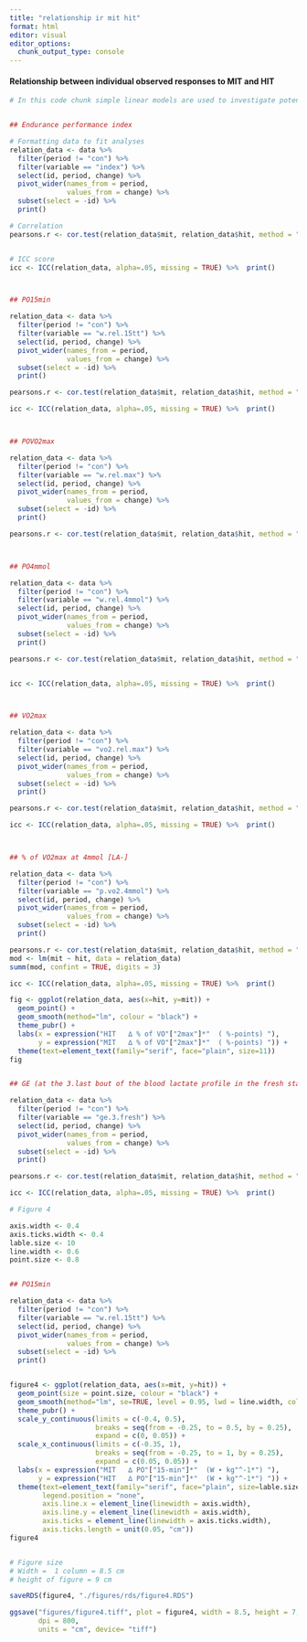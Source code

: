 ```yaml
---
title: "relationship ir mit hit"
format: html
editor: visual
editor_options: 
  chunk_output_type: console
---
```


#### Relationship between individual observed responses to MIT and HIT

```r

# In this code chunk simple linear models are used to investigate potential correlations between the observed individual responses in MIT and HIT. Also, ICC scores are computed to investigate the reliability of the changes in outcome variables between blocks


## Endurance performance index

# Formatting data to fit analyses
relation_data <- data %>%
  filter(period != "con") %>% 
  filter(variable == "index") %>% 
  select(id, period, change) %>% 
  pivot_wider(names_from = period,
              values_from = change) %>% 
  subset(select = -id) %>%
  print()

# Correlation
pearsons.r <- cor.test(relation_data$mit, relation_data$hit, method = "pearson") %>% print()


# ICC score
icc <- ICC(relation_data, alpha=.05, missing = TRUE) %>%  print()



## PO15min

relation_data <- data %>%
  filter(period != "con") %>% 
  filter(variable == "w.rel.15tt") %>% 
  select(id, period, change) %>% 
  pivot_wider(names_from = period,
              values_from = change) %>% 
  subset(select = -id) %>%
  print()

pearsons.r <- cor.test(relation_data$mit, relation_data$hit, method = "pearson") %>% print()

icc <- ICC(relation_data, alpha=.05, missing = TRUE) %>%  print()



## POVO2max

relation_data <- data %>%
  filter(period != "con") %>% 
  filter(variable == "w.rel.max") %>% 
  select(id, period, change) %>% 
  pivot_wider(names_from = period,
              values_from = change) %>% 
  subset(select = -id) %>%
  print()

pearsons.r <- cor.test(relation_data$mit, relation_data$hit, method = "pearson") %>% print()



## PO4mmol

relation_data <- data %>%
  filter(period != "con") %>% 
  filter(variable == "w.rel.4mmol") %>% 
  select(id, period, change) %>% 
  pivot_wider(names_from = period,
              values_from = change) %>% 
  subset(select = -id) %>%
  print()

pearsons.r <- cor.test(relation_data$mit, relation_data$hit, method = "pearson") %>% print()


icc <- ICC(relation_data, alpha=.05, missing = TRUE) %>%  print()



## VO2max

relation_data <- data %>%
  filter(period != "con") %>% 
  filter(variable == "vo2.rel.max") %>% 
  select(id, period, change) %>% 
  pivot_wider(names_from = period,
              values_from = change) %>% 
  subset(select = -id) %>%
  print()

pearsons.r <- cor.test(relation_data$mit, relation_data$hit, method = "pearson") %>% print()

icc <- ICC(relation_data, alpha=.05, missing = TRUE) %>%  print()



## % of VO2max at 4mmol [LA-]

relation_data <- data %>%
  filter(period != "con") %>% 
  filter(variable == "p.vo2.4mmol") %>% 
  select(id, period, change) %>% 
  pivot_wider(names_from = period,
              values_from = change) %>% 
  subset(select = -id) %>%
  print()

pearsons.r <- cor.test(relation_data$mit, relation_data$hit, method = "pearson") %>% print()
mod <- lm(mit ~ hit, data = relation_data) 
summ(mod, confint = TRUE, digits = 3)

icc <- ICC(relation_data, alpha=.05, missing = TRUE) %>%  print()

fig <- ggplot(relation_data, aes(x=hit, y=mit)) +
  geom_point() +
  geom_smooth(method="lm", colour = "black") +
  theme_pubr() +
  labs(x = expression("HIT   ∆ % of VO"["2max"]*"  ( %-points) "), 
       y = expression("MIT   ∆ % of VO"["2max"]*"  ( %-points) ")) +
  theme(text=element_text(family="serif", face="plain", size=11))
fig


## GE (at the 3.last bout of the blood lactate profile in the fresh state)

relation_data <- data %>%
  filter(period != "con") %>% 
  filter(variable == "ge.3.fresh") %>% 
  select(id, period, change) %>% 
  pivot_wider(names_from = period,
              values_from = change) %>% 
  subset(select = -id) %>%
  print()

pearsons.r <- cor.test(relation_data$mit, relation_data$hit, method = "pearson") %>% print()

icc <- ICC(relation_data, alpha=.05, missing = TRUE) %>%  print()


```

```r

# Figure 4

axis.width <- 0.4
axis.ticks.width <- 0.4
lable.size <- 10
line.width <- 0.6
point.size <- 0.8


## PO15min

relation_data <- data %>%
  filter(period != "con") %>% 
  filter(variable == "w.rel.15tt") %>% 
  select(id, period, change) %>% 
  pivot_wider(names_from = period,
              values_from = change) %>% 
  subset(select = -id) %>%
  print()


figure4 <- ggplot(relation_data, aes(x=mit, y=hit)) +
  geom_point(size = point.size, colour = "black") +
  geom_smooth(method="lm", se=TRUE, level = 0.95, lwd = line.width, colour = "black") +
  theme_pubr() +
  scale_y_continuous(limits = c(-0.4, 0.5), 
                     breaks = seq(from = -0.25, to = 0.5, by = 0.25), 
                     expand = c(0, 0.05)) +
  scale_x_continuous(limits = c(-0.35, 1), 
                     breaks = seq(from = -0.25, to = 1, by = 0.25), 
                     expand = c(0.05, 0.05)) +
  labs(x = expression("MIT   ∆ PO"["15-min"]*"  (W ∙ kg"^-1*") "), 
       y = expression("HIT   ∆ PO"["15-min"]*"  (W ∙ kg"^-1*") ")) +
  theme(text=element_text(family="serif", face="plain", size=lable.size),
        legend.position = "none",
        axis.line.x = element_line(linewidth = axis.width),
        axis.line.y = element_line(linewidth = axis.width),
        axis.ticks = element_line(linewidth = axis.ticks.width),
        axis.ticks.length = unit(0.05, "cm"))
figure4


# Figure size
# Width =  1 column = 8.5 cm
# height of figure = 9 cm

saveRDS(figure4, "./figures/rds/figure4.RDS")

ggsave("figures/figure4.tiff", plot = figure4, width = 8.5, height = 7, 
       dpi = 800,
       units = "cm", device= "tiff")




```
